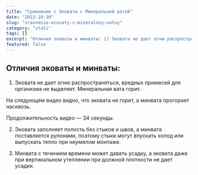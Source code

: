 ```yaml
---
title: "Сравнение с Эковаты с Минеральной ватой"
date: "2013-10-30"
slug: "sravnenie-ecovaty-s-mineralnoy-vatoy"
category: "stati"
tags: []
excerpt: "Отличия эковаты и минваты: 1) Эковата не дает огню распространяться, вредных примесей для организма не выделяет. Минеральная вата горит. На следующем видео видно, что эковата не горит, а минвата прого..."
featured: false
---
```


## Отличия эковаты и минваты:

1. Эковата не дает огню распространяться, вредных примесей для организма не выделяет. Минеральная вата горит.

На следующем видео видно, что эковата не горит, а минвата прогорает насквозь.

Продолжительность видео — 34 секунды.

2. Эковата заполняет полость без стыков и швов, а минвата поставляется рулонами, поэтому стыки могут впускать холод или выпускать тепло при неумелом монтаже.

3. Минвата с течением времени может давать усадку, а эковата даже при вертикальном утеплении при должной плотности не дает усадки.
